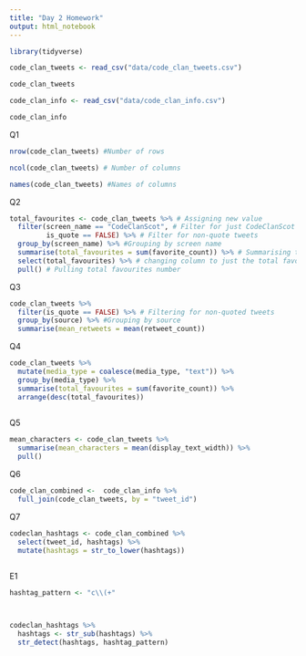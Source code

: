 ```yaml
---
title: "Day 2 Homework"
output: html_notebook
---
```

```r
library(tidyverse)

```


```r
code_clan_tweets <- read_csv("data/code_clan_tweets.csv")

code_clan_tweets
```

```r
code_clan_info <- read_csv("data/code_clan_info.csv")

code_clan_info

```


Q1

```r
nrow(code_clan_tweets) #Number of rows

ncol(code_clan_tweets) # Number of columns

names(code_clan_tweets) #Names of columns
```


Q2
```r
total_favourites <- code_clan_tweets %>% # Assigning new value
  filter(screen_name == "CodeClanScot", # Filter for just CodeClanScot screen name
         is_quote == FALSE) %>% # Filter for non-quote tweets
  group_by(screen_name) %>% #Grouping by screen name
  summarise(total_favourites = sum(favorite_count)) %>% # Summarising total count
  select(total_favourites) %>% # changing column to just the total favourites
  pull() # Pulling total favourites number
```



Q3
```r
code_clan_tweets %>% 
  filter(is_quote == FALSE) %>% # Filtering for non-quoted tweets
  group_by(source) %>% #Grouping by source
  summarise(mean_retweets = mean(retweet_count))
```


Q4

```r
code_clan_tweets %>%
  mutate(media_type = coalesce(media_type, "text")) %>% 
  group_by(media_type) %>%
  summarise(total_favourites = sum(favorite_count)) %>% 
  arrange(desc(total_favourites))
  
```

Q5
```r
mean_characters <- code_clan_tweets %>% 
  summarise(mean_characters = mean(display_text_width)) %>% 
  pull()
```


Q6
```r
code_clan_combined <-  code_clan_info %>% 
  full_join(code_clan_tweets, by = "tweet_id")
```

Q7
```r
codeclan_hashtags <- code_clan_combined %>%
  select(tweet_id, hashtags) %>% 
  mutate(hashtags = str_to_lower(hashtags))
  
```

E1
```r
hashtag_pattern <- "c\\(+"



codeclan_hashtags %>% 
  hashtags <- str_sub(hashtags) %>% 
  str_detect(hashtags, hashtag_pattern)
```


